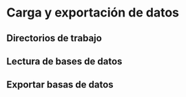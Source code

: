 # **Carga y exportación de datos**
## **Directorios de trabajo**
## **Lectura de bases de datos**
## **Exportar basas de datos**

